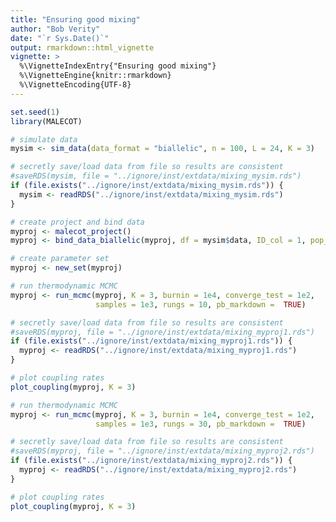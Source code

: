 ```yaml
---
title: "Ensuring good mixing"
author: "Bob Verity"
date: "`r Sys.Date()`"
output: rmarkdown::html_vignette
vignette: >
  %\VignetteIndexEntry{"Ensuring good mixing"}
  %\VignetteEngine{knitr::rmarkdown}
  %\VignetteEncoding{UTF-8}
---
```


```r
set.seed(1)
library(MALECOT)
```

```r
# simulate data
mysim <- sim_data(data_format = "biallelic", n = 100, L = 24, K = 3)
```

```r
# secretly save/load data from file so results are consistent
#saveRDS(mysim, file = "../ignore/inst/extdata/mixing_mysim.rds")
if (file.exists("../ignore/inst/extdata/mixing_mysim.rds")) {
  mysim <- readRDS("../ignore/inst/extdata/mixing_mysim.rds")
}
```

```r
# create project and bind data
myproj <- malecot_project()
myproj <- bind_data_biallelic(myproj, df = mysim$data, ID_col = 1, pop_col = 2)
```

```r
# create parameter set
myproj <- new_set(myproj)
```

```r
# run thermodynamic MCMC
myproj <- run_mcmc(myproj, K = 3, burnin = 1e4, converge_test = 1e2,
                   samples = 1e3, rungs = 10, pb_markdown =  TRUE)
```

```r
# secretly save/load data from file so results are consistent
#saveRDS(myproj, file = "../ignore/inst/extdata/mixing_myproj1.rds")
if (file.exists("../ignore/inst/extdata/mixing_myproj1.rds")) {
  myproj <- readRDS("../ignore/inst/extdata/mixing_myproj1.rds")
}
```

```r
# plot coupling rates
plot_coupling(myproj, K = 3)
```

```r
# run thermodynamic MCMC
myproj <- run_mcmc(myproj, K = 3, burnin = 1e4, converge_test = 1e2,
                   samples = 1e3, rungs = 30, pb_markdown =  TRUE)
```

```r
# secretly save/load data from file so results are consistent
#saveRDS(myproj, file = "../ignore/inst/extdata/mixing_myproj2.rds")
if (file.exists("../ignore/inst/extdata/mixing_myproj2.rds")) {
  myproj <- readRDS("../ignore/inst/extdata/mixing_myproj2.rds")
}
```

```r
# plot coupling rates
plot_coupling(myproj, K = 3)
```





